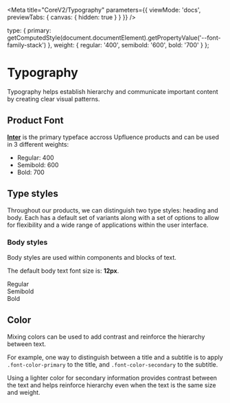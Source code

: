 
<Meta
  title="CoreV2/Typography"
  parameters={{
    viewMode: 'docs',
    previewTabs: { canvas: { hidden: true } }
  }}
/>

  type: {
    primary: getComputedStyle(document.documentElement).getPropertyValue('--font-family-stack')
  },
  weight: {
    regular: '400',
    semibold: '600',
    bold: '700'
  }
};


# Typography

Typography helps establish hierarchy and communicate important content by
creating clear visual patterns.

## Product Font

**[Inter](https://fonts.google.com/specimen/Inter)** is the primary typeface accross Upfluence products and can be used
in 3 different weights:

- Regular: 400
- Semibold: 600
- Bold: 700

## Type styles

Throughout our products, we can distinguish two type styles: heading and body.
Each has a default set of variants along with a set of options to allow for
flexibility and a wide range of applications within the user interface.

### Body styles

Body styles are used within components and blocks of text.

The default body text font size is: **12px**.

<div class="fx-col fx-gap-px-12">
  <div class="fx-col">
    <span>Regular</span>
    <Typeset
      fontSizes={[Number(10), Number(12), Number(14), Number(16)]}
      fontWeight={typography.weight.regular}
      sampleText={SampleText}
      fontFamily={typography.type.primary}
    />
  </div>

  <div class="fx-row fx-gap-px-12">
    <div class="fx-1">
      <div class="fx-col">
        <span>Semibold</span>
        <Typeset
          fontSizes={[Number(10), Number(12), Number(14), Number(16)]}
          fontWeight={typography.weight.semibold}
          sampleText={SampleText}
          fontFamily={typography.type.primary}
        />
      </div>
    </div>
    <div class="fx-1">
      <div class="fx-col">
        <span>Bold</span>
        <Typeset
          fontSizes={[Number(10), Number(12), Number(14), Number(16)]}
          fontWeight={typography.weight.bold}
          sampleText={SampleText}
          fontFamily={typography.type.primary}
        />
      </div>
    </div>
  </div>
</div>

## Color

Mixing colors can be used to add contrast and reinforce the hierarchy between
text.

For example, one way to distinguish between a title and a subtitle is to apply
`.font-color-primary` to the title, and `.font-color-secondary` to the subtitle.

Using a lighter color for secondary information provides contrast between the
text and helps reinforce hierarchy even when the text is the same size and
weight.

<ColorPalette>
  <ColorItem
    title="Primary"
    colors={{
      'var(--font-color-primary) / .font-color-primary': getComputedStyle(document.documentElement).getPropertyValue(
        '--font-color-primary'
      )
    }}
  />
  <ColorItem
    title="Secondary"
    colors={{
      'var(--font-color-secondary) / .font-color-secondary': getComputedStyle(
        document.documentElement
      ).getPropertyValue('--font-color-secondary')
    }}
  />
  <ColorItem
    title="Tertiary"
    colors={{
      'var(--font-color-tertiary) / .font-color-tertiary': getComputedStyle(document.documentElement).getPropertyValue(
        '--font-color-tertiary'
      )
    }}
  />
</ColorPalette>
